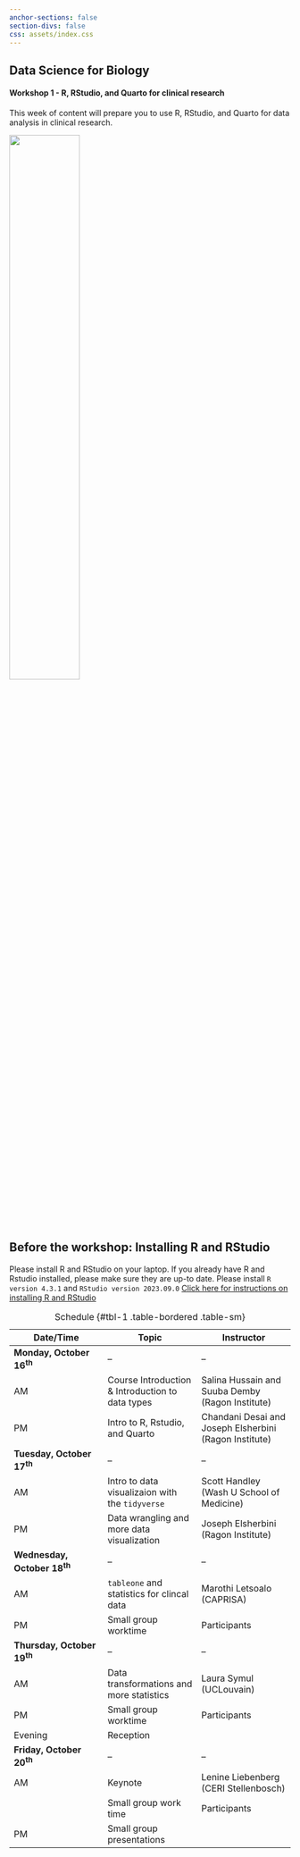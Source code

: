 ```yaml
---
anchor-sections: false
section-divs: false
css: assets/index.css
---
```


::: {.grid}

::: {.g-col-6}

# Data Science for Biology

#### Workshop 1 - R, RStudio, and Quarto for clinical research
This week of content will prepare you to use R, RStudio, and Quarto for data analysis in clinical research.
:::

::: {.g-col-6 .text-start}

![](assets/images/durban_workshop_stickers_front_page.png){width=50%} 

:::



:::




## Before the workshop: Installing R and RStudio

Please install R and RStudio on your laptop. If you already have R and Rstudio installed, please make sure they are up-to date. Please install `R version 4.3.1` and `RStudio version 2023.09.0` [Click here for instructions on installing R and RStudio](installation-instructions.qmd)


| Date/Time  | Topic  | Instructor|
|--------|--------|--------|
| **Monday, October 16^th^**  | --|-- |
| AM   | Course Introduction & Introduction to data types | Salina Hussain and Suuba Demby (Ragon Institute)|
| PM | Intro to R, Rstudio, and Quarto  | Chandani Desai and Joseph Elsherbini (Ragon Institute) |
| **Tuesday, October 17^th^**  |-- |-- |
| AM   | Intro to data visualizaion with the <code>tidyverse</code> | Scott Handley (Wash U School of Medicine)|
| PM | Data wrangling and more data visualization | Joseph Elsherbini  (Ragon Institute) |
| **Wednesday, October 18^th^**  |-- | --|
| AM   | <code>tableone</code> and statistics for clincal data  | Marothi Letsoalo (CAPRISA)|
| PM | Small group worktime  | Participants |
| **Thursday, October 19^th^**  |-- | --|
| AM   | Data transformations and more statistics | Laura Symul (UCLouvain)|
| PM | Small group worktime  | Participants |
|Evening|Reception||
| **Friday, October 20^th^**  |-- | --|
| AM   | Keynote | Lenine Liebenberg (CERI Stellenbosch)|  
| | Small group work time | Participants |  
| PM | Small group presentations | |Small group work time | Participants |
: Schedule {#tbl-1 .table-bordered .table-sm}

